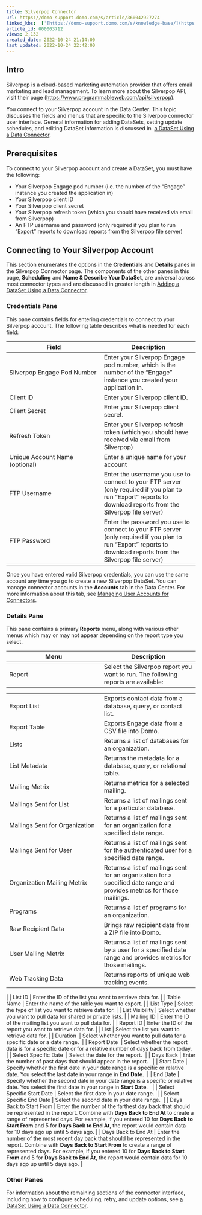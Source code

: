 ```yaml
---
title: Silverpop Connector
url: https://domo-support.domo.com/s/article/360042927274
linked_kbs:  ['[https://domo-support.domo.com/s/knowledge-base/](https://domo-support.domo.com/s/knowledge-base/)', '[https://domo-support.domo.com/s/](https://domo-support.domo.com/s/)', '[https://domo-support.domo.com/s/topic/0TO5w000000ZammGAC](https://domo-support.domo.com/s/topic/0TO5w000000ZammGAC)', '[https://domo-support.domo.com/s/topic/0TO5w000000ZanLGAS](https://domo-support.domo.com/s/topic/0TO5w000000ZanLGAS)', '[https://domo-support.domo.com/s/topic/0TO5w000000ZaoQGAS](https://domo-support.domo.com/s/topic/0TO5w000000ZaoQGAS)', '[https://domo-support.domo.com/s/article/360042926274](https://domo-support.domo.com/s/article/360042926274)', '[https://domo-support.domo.com/s/article/360042926054](https://domo-support.domo.com/s/article/360042926054)', '[https://domo-support.domo.com/s/article/360042927274](https://domo-support.domo.com/s/article/360042927274)', '[https://domo-support.domo.com/s/topic/0TO5w000000ZaoQGAS/api-connectors](https://domo-support.domo.com/s/topic/0TO5w000000ZaoQGAS/api-connectors)', '[https://domo-support.domo.com/s/article/360043429933](https://domo-support.domo.com/s/article/360043429933)', '[https://domo-support.domo.com/s/article/360043429953](https://domo-support.domo.com/s/article/360043429953)', '[https://domo-support.domo.com/s/article/360042925494](https://domo-support.domo.com/s/article/360042925494)', '[https://domo-support.domo.com/s/article/4408174643607](https://domo-support.domo.com/s/article/4408174643607)', '[https://domo-support.domo.com/s/article/360043429913](https://domo-support.domo.com/s/article/360043429913)', '[https://domo-support.domo.com/s/login/](https://domo-support.domo.com/s/login/)']
article_id: 000003712
views: 2,132
created_date: 2022-10-24 21:14:00
last updated: 2022-10-24 22:42:00
---
```




Intro
-----


Silverpop is a cloud-based marketing automation provider that offers email marketing and lead management. To learn more about the Silverpop API, visit their page ([https://www.programmableweb.com/api/silverpop](https://www.programmableweb.com/api/silverpop "https://www.programmableweb.com/api/silverpop")).  


You connect to your Silverpop account in the Data Center. This topic discusses the fields and menus that are specific to the Silverpop connector user interface. General information for adding DataSets, setting update schedules, and editing DataSet information is discussed in  [a DataSet Using a Data Connector](/s/article/360042926274 "Adding a DataSet Using a Data Connector").


Prerequisites
-------------


To connect to your Silverpop account and create a DataSet, you must have the following:


* Your Silverpop Engage pod number (i.e. the number of the "Engage" instance you created the application in)
* Your Silverpop client ID
* Your Silverpop client secret
* Your Silverpop refresh token (which you should have received via email from Silverpop)
* An FTP username and password (only required if you plan to run "Export" reports to download reports from the Silverpop file server)


Connecting to Your Silverpop Account
------------------------------------


This section enumerates the options in the **Credentials** and **Details** panes in the Silverpop Connector page. The components of the other panes in this page, **Scheduling** and **Name & Describe Your DataSet**, are universal across most connector types and are discussed in greater length in [Adding a DataSet Using a Data Connector](/s/article/360042926274 "Adding a DataSet Using a Data Connector").


### Credentials Pane


This pane contains fields for entering credentials to connect to your Silverpop account. The following table describes what is needed for each field:  




| Field | Description |
| --- | --- |
| Silverpop Engage Pod Number | Enter your Silverpop Engage pod number, which is the number of the "Engage" instance you created your application in. |
| Client ID | Enter your Silverpop client ID. |
| Client Secret | Enter your Silverpop client secret. |
| Refresh Token | Enter your Silverpop refresh token (which you should have received via email from Silverpop) |
| Unique Account Name (optional) | Enter a unique name for your account  |
| FTP Username | Enter the username you use to connect to your FTP server (only required if you plan to run "Export" reports to download reports from the Silverpop file server) |
| FTP Password | Enter the password you use to connect to your FTP server (only required if you plan to run "Export" reports to download reports from the Silverpop file server) |


Once you have entered valid Silverpop credentials, you can use the same account any time you go to create a new Silverpop DataSet. You can manage connector accounts in the **Accounts** tab in the Data Center. For more information about this tab, see [Managing User Accounts for Connectors](/s/article/360042926054 "Managing User Accounts for Connectors").


### Details Pane


This pane contains a primary **Reports** menu, along with various other menus which may or may not appear depending on the report type you select.




| Menu | Description |
| --- | --- |
| Report | Select the Silverpop report you want to run. The following reports are available:

|  |  |
| --- | --- |
| Export List | Exports contact data from a database, query, or contact list. |
| Export Table | Exports Engage data from a CSV file into Domo. |
| Lists | Returns a list of databases for an organization. |
| List Metadata | Returns the metadata for a database, query, or relational table. |
| Mailing Metrix | Returns metrics for a selected mailing.  |
| Mailings Sent for List | Returns a list of mailings sent for a particular database. |
| Mailings Sent for Organization | Returns a list of mailings sent for an organization for a specified date range. |
| Mailings Sent for User | Returns a list of mailings sent for the authenticated user for a specified date range. |
| Organization Mailing Metrix | Returns a list of mailings sent for an organization for a specified date range and provides metrics for those mailings. |
| Programs | Returns a list of programs for an organization. |
| Raw Recipient Data | Brings raw recipient data from a ZIP file into Domo. |
| User Mailing Metrix | Returns a list of mailings sent by a user for a specified date range and provides metrics for those mailings. |
| Web Tracking Data | Returns reports of unique web tracking events. |

 |
| List ID | Enter the ID of the list you want to retrieve data for. |
| Table Name | Enter the name of the table you want to export. |
| List Type | Select the type of list you want to retrieve data for. |
| List Visibility | Select whether you want to pull data for shared or private lists. |
| Mailing ID | Enter the ID of the mailing list you want to pull data for. |
| Report ID | Enter the ID of the report you want to retrieve data for. |
| List | Select the list you want to retrieve data for. |
| Duration  | Select whether you want to pull data for a specific date or a date range.  |
| Report Date  | Select whether the report data is for a specific date or for a relative number of days back from today.  |
| Select Specific Date  | Select the date for the report.  |
| Days Back | Enter the number of past days that should appear in the report.   |
| Start Date | Specify whether the first date in your date range is a specific or relative date. You select the last date in your range in **End Date**.  |
| End Date | Specify whether the second date in your date range is a specific or relative date. You select the first date in your range in **Start Date**.   |
| Select Specific Start Date | Select the first date in your date range.  |
| Select Specific End Date | Select the second date in your date range.  |
| Days Back to Start From | Enter the number of the farthest day back that should be represented in the report. Combine with **Days Back to End At** to create a range of represented days.
For example, if you entered 10 for **Days Back to Start From** and 5 for **Days Back to End At**, the report would contain data for 10 days ago up until 5 days ago. |
| Days Back to End At | Enter the number of the most recent day back that should be represented in the report. Combine with **Days Back to Start From** to create a range of represented days.
For example, if you entered 10 for **Days Back to Start From** and 5 for **Days Back to End At**, the report would contain data for 10 days ago up until 5 days ago. |


### Other Panes


For information about the remaining sections of the connector interface, including how to configure scheduling, retry, and update options, see [a DataSet Using a Data Connector](/s/article/360042926274 "Adding a DataSet Using a Data Connector").


 

